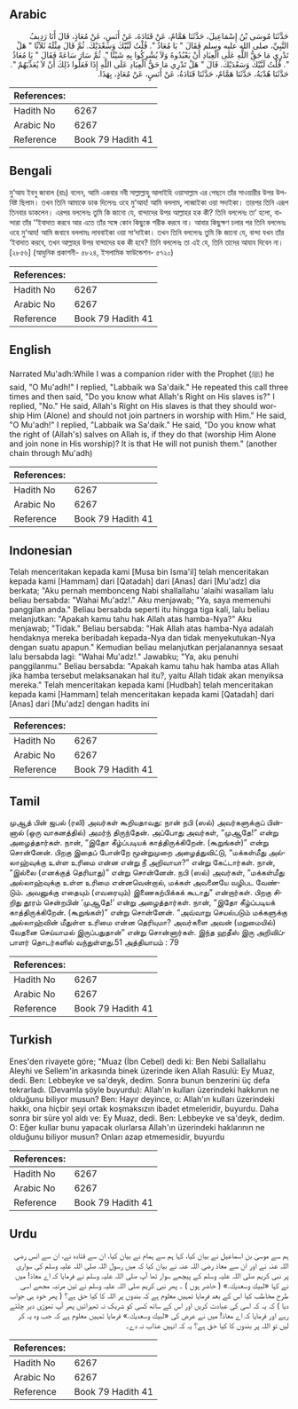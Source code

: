 ## Arabic

<div dir="rtl" lang="ar" style={{fontSize:'larger',backgroundColor:'#f8f9fa',padding:20}}>حَدَّثَنَا مُوسَى بْنُ إِسْمَاعِيلَ، حَدَّثَنَا هَمَّامٌ، عَنْ قَتَادَةَ، عَنْ أَنَسٍ، عَنْ مُعَاذٍ، قَالَ أَنَا رَدِيفُ النَّبِيِّ، صلى الله عليه وسلم فَقَالَ ‏"‏ يَا مُعَاذُ ‏"‏‏.‏ قُلْتُ لَبَّيْكَ وَسَعْدَيْكَ‏.‏ ثُمَّ قَالَ مِثْلَهُ ثَلاَثًا ‏"‏ هَلْ تَدْرِي مَا حَقُّ اللَّهِ عَلَى الْعِبَادِ أَنْ يَعْبُدُوهُ وَلاَ يُشْرِكُوا بِهِ شَيْئًا ‏"‏‏.‏ ثُمَّ سَارَ سَاعَةً فَقَالَ ‏"‏ يَا مُعَاذُ ‏"‏‏.‏ قُلْتُ لَبَّيْكَ وَسَعْدَيْكَ‏.‏ قَالَ ‏"‏ هَلْ تَدْرِي مَا حَقُّ الْعِبَادِ عَلَى اللَّهِ إِذَا فَعَلُوا ذَلِكَ أَنْ لاَ يُعَذِّبَهُمْ ‏"‏‏.‏ حَدَّثَنَا هُدْبَةُ، حَدَّثَنَا هَمَّامٌ، حَدَّثَنَا قَتَادَةُ، عَنْ أَنَسٍ، عَنْ مُعَاذٍ، بِهَذَا‏.‏</div><div style={{backgroundColor:'#f8f9fa',padding:20, marginBottom: 10}}><table>
        <thead>
          <tr>
            <th>References:</th>
            <th></th>
          </tr>
        </thead>
        <tbody><tr><td>Hadith No</td><td>6267</td></tr><tr><td>Arabic No</td><td>6267</td></tr><tr><td>Reference</td><td>Book 79 Hadith 41</td></tr></tbody></table></div>

## Bengali

<div dir="ltr" lang="bn" style={{fontSize:'larger',backgroundColor:'#f8f9fa',padding:20}}>মু‘আয ইবনু জাবাল (রাঃ) বলেন, আমি একবার নবী সাল্লাল্লাহু আলাইহি ওয়াসাল্লাম এর পেছনে তাঁর সাওয়ারীর উপর উপবিষ্ট ছিলাম। তখন তিনি আমাকে ডাক দিলেনঃ ওহে মু‘আয! আমি বললাম, লাব্বাইকা ওয়া সদাইকা। তারপর তিনি এরূপ তিনবার ডাকলেন। এরপর বললেনঃ তুমি কি জানো যে, বান্দাদের উপর আল্লাহর হক কী? তিনি বললেনঃ তা’ হলো, বান্দারা তাঁর ‘‘ইবাদাত করবে আর এতে তাঁর সঙ্গে কোন কিছুকে শরীক করবে না। আবার কিছুক্ষণ চলার পর তিনি বললেনঃ ওহে মু‘আয! আমি জবাবে বললামঃ লাববাইকা ওয়া সা‘দাইকা। তখন তিনি বললেনঃ তুমি কি জানো যে, বান্দা যখন তাঁর ‘ইবাদাত করবে, তখন আল্লাহর উপর বান্দাদের হক কী হবে? তিনি বললেনঃ তা এই যে, তিনি তাদের আযাব দিবেন না। [২৮৫৬] (আধুনিক প্রকাশনী- ৫৮২৪, ইসলামিক ফাউন্ডেশন- ৫৭২০)</div><div style={{backgroundColor:'#f8f9fa',padding:20, marginBottom: 10}}><table>
        <thead>
          <tr>
            <th>References:</th>
            <th></th>
          </tr>
        </thead>
        <tbody><tr><td>Hadith No</td><td>6267</td></tr><tr><td>Arabic No</td><td>6267</td></tr><tr><td>Reference</td><td>Book 79 Hadith 41</td></tr></tbody></table></div>

## English

<div dir="ltr" lang="en" style={{fontSize:'larger',backgroundColor:'#f8f9fa',padding:20}}>Narrated Mu'adh:While I was a companion rider with the Prophet (ﷺ) he said, "O Mu'adh!" I replied, "Labbaik wa Sa'daik." He repeated this call three times and then said, "Do you know what Allah's Right on His slaves is?" I replied, "No." He said, Allah's Right on His slaves is that they should worship Him (Alone) and should not join partners in worship with Him." He said, "O Mu'adh!" I replied, "Labbaik wa Sa'daik." He said, "Do you know what the right of (Allah's) salves on Allah is, if they do that (worship Him Alone and join none in His worship)? It is that He will not punish them." (another chain through Mu'adh)</div><div style={{backgroundColor:'#f8f9fa',padding:20, marginBottom: 10}}><table>
        <thead>
          <tr>
            <th>References:</th>
            <th></th>
          </tr>
        </thead>
        <tbody><tr><td>Hadith No</td><td>6267</td></tr><tr><td>Arabic No</td><td>6267</td></tr><tr><td>Reference</td><td>Book 79 Hadith 41</td></tr></tbody></table></div>

## Indonesian

<div dir="ltr" lang="id" style={{fontSize:'larger',backgroundColor:'#f8f9fa',padding:20}}>Telah menceritakan kepada kami [Musa bin Isma'il] telah menceritakan kepada kami [Hammam] dari [Qatadah] dari [Anas] dari [Mu'adz] dia berkata; "Aku pernah membonceng Nabi shallallahu 'alaihi wasallam lalu beliau bersabda: "Wahai Mu'adz!." Aku menjawab; "Ya, saya memenuhi panggilan anda." Beliau bersabda seperti itu hingga tiga kali, lalu beliau melanjutkan: "Apakah kamu tahu hak Allah atas hamba-Nya?" Aku menjawab; "Tidak." Beliau bersabda: "Hak Allah atas hamba-Nya adalah hendaknya mereka beribadah kepada-Nya dan tidak menyekutukan-Nya dengan suatu apapun." Kemudian beliau melanjutkan perjalanannya sesaat lalu bersabda lagi: "Wahai Mu'adz!." Jawabku; "Ya, aku penuhi panggilanmu." Beliau bersabda: "Apakah kamu tahu hak hamba atas Allah jika hamba tersebut melaksanakan hal itu?, yaitu Allah tidak akan menyiksa mereka." Telah menceritakan kepada kami [Hudbah] telah menceritakan kepada kami [Hammam] telah menceritakan kepada kami [Qatadah] dari [Anas] dari [Mu'adz] dengan hadits ini</div><div style={{backgroundColor:'#f8f9fa',padding:20, marginBottom: 10}}><table>
        <thead>
          <tr>
            <th>References:</th>
            <th></th>
          </tr>
        </thead>
        <tbody><tr><td>Hadith No</td><td>6267</td></tr><tr><td>Arabic No</td><td>6267</td></tr><tr><td>Reference</td><td>Book 79 Hadith 41</td></tr></tbody></table></div>

## Tamil

<div dir="ltr" lang="ta" style={{fontSize:'larger',backgroundColor:'#f8f9fa',padding:20}}>முஆத் பின் ஜபல் (ரலி) அவர்கள் கூறியதாவது: நான் நபி (ஸல்) அவர்களுக்குப் பின்னால் (ஒரு வாகனத்தில்) அமர்ந் திருந்தேன். அப்போது அவர்கள், “முஆதே!” என்று அழைத்தார்கள். நான், “இதோ கீழ்ப்படியக் காத்திருக்கிறேன். (கூறுங்கள்)” என்று சொன்னேன். பிறகு இதைப் போன்றே மூன்றுமுறை அழைத்துவிட்டு, “மக்கள்மீது அல்லாஹ்வுக்கு உள்ள உரிமை என்ன என்று நீ அறிவாயா?” என்று கேட்டார்கள். நான், “இல்லை (எனக்குத் தெரியாது)” என்று சொன்னேன். நபி (ஸல்) அவர்கள், “மக்கள்மீது அல்லாஹ்வுக்கு உள்ள உரிமை என்னவென்றால், மக்கள் அவனையே வழிபட வேண்டும். அவனுக்கு எதையும் (எவரையும்) இணைகற்பிக்கக் கூடாது” என்றார்கள். பிறகு சிறிது தூரம் சென்றபின் ‘முஆதே!’ என்று அழைத்தார்கள். நான், “இதோ கீழ்ப்படியக் காத்திருக்கிறேன். (கூறுங்கள்)” என்று சொன்னேன். “அவ்வாறு செயல்படும் மக்களுக்கு அல்லாஹ்வின் மீதுள்ள உரிமை என்ன தெரியுமா? அவர்களை அவன் (மறுமையில்) வேதனை செய்யாமல் இருப்பதுதான்” என்று சொன்னார்கள். இந்த ஹதீஸ் இரு அறிவிப்பாளர் தொடர்களில் வந்துள்ளது.51 அத்தியாயம் : 79</div><div style={{backgroundColor:'#f8f9fa',padding:20, marginBottom: 10}}><table>
        <thead>
          <tr>
            <th>References:</th>
            <th></th>
          </tr>
        </thead>
        <tbody><tr><td>Hadith No</td><td>6267</td></tr><tr><td>Arabic No</td><td>6267</td></tr><tr><td>Reference</td><td>Book 79 Hadith 41</td></tr></tbody></table></div>

## Turkish

<div dir="ltr" lang="tr" style={{fontSize:'larger',backgroundColor:'#f8f9fa',padding:20}}>Enes'den rivayete göre; "Muaz (İbn Cebel) dedi ki: Ben Nebi Sallallahu Aleyhi ve Sellem'in arkasında binek üzerinde iken Allah Rasulü: Ey Muaz, dedi. Ben: Lebbeyke ve sa'deyk, dedim. Sonra bunun benzerini üç defa tekrarladı. (Devamla şöyle buyurdu): Allah'ın kulları üzerindeki hakkının ne olduğunu biliyor musun? Ben: Hayır deyince, o: Allah'ın kulları üzerindeki hakkı, ona hiçbir şeyi ortak koşmaksızın ibadet etmeleridir, buyurdu. Daha sonra bir süre yol aldı ve: Ey Muaz, dedi. Ben: Lebbeyke ve sa'deyk, dedim. O: Eğer kullar bunu yapacak olurlarsa Allah'ın üzerindeki haklarının ne olduğunu biliyor musun? Onları azap etmemesidir, buyurdu</div><div style={{backgroundColor:'#f8f9fa',padding:20, marginBottom: 10}}><table>
        <thead>
          <tr>
            <th>References:</th>
            <th></th>
          </tr>
        </thead>
        <tbody><tr><td>Hadith No</td><td>6267</td></tr><tr><td>Arabic No</td><td>6267</td></tr><tr><td>Reference</td><td>Book 79 Hadith 41</td></tr></tbody></table></div>

## Urdu

<div dir="rtl" lang="ur" style={{fontSize:'larger',backgroundColor:'#f8f9fa',padding:20}}>ہم سے موسیٰ بن اسماعیل نے بیان کیا، کہا ہم سے ہمام نے بیان کیا، ان سے قتادہ نے، ان سے انس رضی اللہ عنہ نے اور ان سے معاذ رضی اللہ عنہ نے بیان کیا کہ میں رسول اللہ صلی اللہ علیہ وسلم کی سواری پر نبی کریم صلی اللہ علیہ وسلم کے پیچھے سوار تھا آپ صلی اللہ علیہ وسلم نے فرمایا کہ اے معاذ! میں نے کہا «لبيك وسعديك‏.‏» ( حاضر ہوں ) ۔ پھر نبی کریم صلی اللہ علیہ وسلم نے تین مرتبہ مجھے اسی طرح مخاطب کیا اس کے بعد فرمایا تمہیں معلوم ہے کہ بندوں پر اللہ کا کیا حق ہے؟ ( پھر خود ہی جواب دیا ) کہ یہ کہ اسی کی عبادت کریں اور اس کے ساتھ کسی کو شریک نہ ٹھہرائیں پھر آپ تھوڑی دیر چلتے رہے اور فرمایا کہ اے معاذ! میں نے عرض کی «لبيك وسعديك‏.‏» فرمایا تمہیں معلوم ہے کہ جب وہ یہ کر لیں تو اللہ پر بندوں کا کیا حق ہے؟ یہ کہ انہیں عذاب نہ دے۔</div><div style={{backgroundColor:'#f8f9fa',padding:20, marginBottom: 10}}><table>
        <thead>
          <tr>
            <th>References:</th>
            <th></th>
          </tr>
        </thead>
        <tbody><tr><td>Hadith No</td><td>6267</td></tr><tr><td>Arabic No</td><td>6267</td></tr><tr><td>Reference</td><td>Book 79 Hadith 41</td></tr></tbody></table></div>